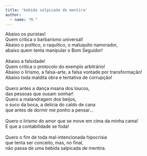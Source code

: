 ```yaml
---
title: 'bebida salpicada de mentira'
author: 
  - name: "M."
---
```


| Abaixo os puristas!
| Quem critica o barbarismo universal!
| Abaixo o político, o raquítico, o maluquito namorador,
| abaixo quem tenta manipular o Bom Seguidor!
| 
| Abaixo a falsidade!
| Quem critica o protocolo do exemplo arbitrário!
| Abaixo o lirismo, a falsa-arte, a falsa vontade por transformação!
| Abaixo toda maldita obra e tentativa de corrupção!
| 
| Quero antes a dança insana dos loucos,
| das pessoas que ousam sonhar!
| Quero a malandragem dos beijos,
| o suco da boca, a delícia do caldo de cana
| que antes de dormir me ponho a pensar…
| 
| Quero o lirismo do amor que se move em cima da minha cama!
| E que a contabilidade se foda!
| 
| Quero o fim de toda mal-intencionada hipocrisia
| que tenta ser conceito, mas, no final,
| não passa de uma bebida salpicada de mentira.


